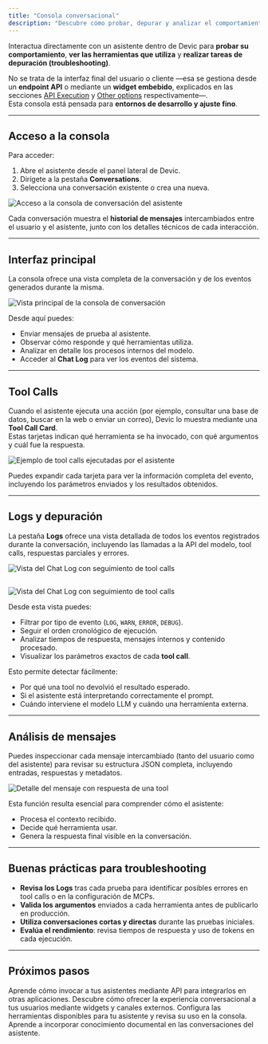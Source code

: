 ```yaml
---
title: "Consola conversacional"
description: "Descubre cómo probar, depurar y analizar el comportamiento de tus asistentes en la consola de conversación de Devic."
---
```


Interactua directamente con un asistente dentro de Devic para **probar su comportamiento**, **ver las herramientas que utiliza** y **realizar tareas de depuración (troubleshooting)**.

No se trata de la interfaz final del usuario o cliente —esa se gestiona desde un **endpoint API** o mediante un **widget embebido**, explicados en las secciones [API Execution](./api-execution) y [Other options](./other-options) respectivamente—.\
Esta consola está pensada para **entornos de desarrollo y ajuste fino**.

---

## Acceso a la consola

Para acceder:

1. Abre el asistente desde el panel lateral de Devic.
2. Dirígete a la pestaña **Conversations**.
3. Selecciona una conversación existente o crea una nueva.

![Acceso a la consola de conversación del asistente](/conversation-console.png)

Cada conversación muestra el **historial de mensajes** intercambiados entre el usuario y el asistente, junto con los detalles técnicos de cada interacción.

---

## Interfaz principal

La consola ofrece una vista completa de la conversación y de los eventos generados durante la misma.

![Vista principal de la consola de conversación](/conversation-console-events.png)

Desde aquí puedes:

- Enviar mensajes de prueba al asistente.
- Observar cómo responde y qué herramientas utiliza.
- Analizar en detalle los procesos internos del modelo.
- Acceder al **Chat Log** para ver los eventos del sistema.

---

## Tool Calls

Cuando el asistente ejecuta una acción (por ejemplo, consultar una base de datos, buscar en la web o enviar un correo), Devic lo muestra mediante una **Tool Call Card**.\
Estas tarjetas indican qué herramienta se ha invocado, con qué argumentos y cuál fue la respuesta.

![Ejemplo de tool calls ejecutadas por el asistente](/tool-call-assistant-detail.png)

Puedes expandir cada tarjeta para ver la información completa del evento, incluyendo los parámetros enviados y los resultados obtenidos.

---

## Logs y depuración

La pestaña **Logs** ofrece una vista detallada de todos los eventos registrados durante la conversación, incluyendo las llamadas a la API del modelo, tool calls, respuestas parciales y errores.

![Vista del Chat Log con seguimiento de tool calls](/acces-logs-view-conversation-console.png)

## 

![Vista del Chat Log con seguimiento de tool calls](/logs-assistant.png)

Desde esta vista puedes:

- Filtrar por tipo de evento (`LOG`, `WARN`, `ERROR`, `DEBUG`).
- Seguir el orden cronológico de ejecución.
- Analizar tiempos de respuesta, mensajes internos y contenido procesado.
- Visualizar los parámetros exactos de cada **tool call**.

Esto permite detectar fácilmente:

- Por qué una tool no devolvió el resultado esperado.
- Si el asistente está interpretando correctamente el prompt.
- Cuándo interviene el modelo LLM y cuándo una herramienta externa.

---

## Análisis de mensajes

Puedes inspeccionar cada mensaje intercambiado (tanto del usuario como del asistente) para revisar su estructura JSON completa, incluyendo entradas, respuestas y metadatos.

![Detalle del mensaje con respuesta de una tool](/log-assistant-detail.png)

Esta función resulta esencial para comprender cómo el asistente:

- Procesa el contexto recibido.
- Decide qué herramienta usar.
- Genera la respuesta final visible en la conversación.

---

## Buenas prácticas para troubleshooting

- **Revisa los Logs** tras cada prueba para identificar posibles errores en tool calls o en la configuración de MCPs.
- **Valida los argumentos** enviados a cada herramienta antes de publicarlo en producción.
- **Utiliza conversaciones cortas y directas** durante las pruebas iniciales.
- **Evalúa el rendimiento**: revisa tiempos de respuesta y uso de tokens en cada ejecución.

---

## Próximos pasos

<CardGroup cols={2}>
  <Card title="API Execution" icon="code" href="./api-execution">
    Aprende cómo invocar a tus asistentes mediante API para integrarlos en otras aplicaciones.
  </Card>
  <Card title="Other Options" icon="layout" href="./other-options">
    Descubre cómo ofrecer la experiencia conversacional a tus usuarios mediante widgets y canales externos.
  </Card>
  <Card title="Tools" icon="wrench" href="./tools">
    Configura las herramientas disponibles para tu asistente y revisa su uso en la consola.
  </Card>
  <Card title="RAG" icon="book-open" href="./rag">
    Aprende a incorporar conocimiento documental en las conversaciones del asistente.
  </Card>
</CardGroup>